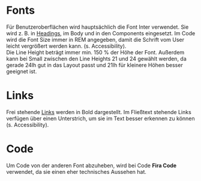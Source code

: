 # Fonts

Für Benutzeroberflächen wird hauptsächlich die Font Inter verwendet. Sie wird z.
B. in [Headings](/03-components/content/heading), im Body und in den Components
eingesetzt. Im Code wird die Font Size immer in REM angegeben, damit die Schrift
vom User leicht vergrößert werden kann. (s. Accessibility). <br/> Die Line
Height beträgt immer min. 150 % der Höhe der Font. Außerdem kann bei Small
zwischen den Line Heights 21 und 24 gewählt werden, da gerade 24lh gut in das
Layout passt und 21lh für kleinere Höhen besser geeignet ist.

<LiveCodeEditor example="headings" editorDisabled />

# Links

Frei stehende [Links](/03-components/navigation/link) werden in Bold
dargestellt. Im Fließtext stehende Links verfügen über einen Unterstrich, um sie
im Text besser erkennen zu können (s. Accessibility).

<LiveCodeEditor example="links" editorDisabled />

# Code

Um Code von der anderen Font abzuheben, wird bei Code **Fira Code** verwendet,
da sie einen eher technisches Aussehen hat.

<LiveCodeEditor example="code" editorDisabled />
